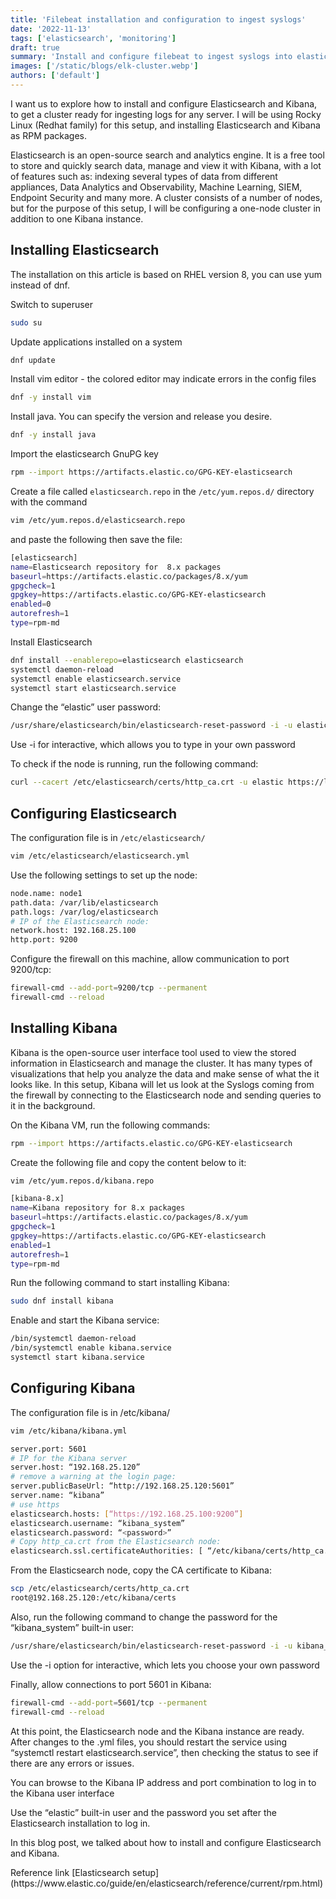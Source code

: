 ```yaml
---
title: 'Filebeat installation and configuration to ingest syslogs'
date: '2022-11-13'
tags: ['elasticsearch', 'monitoring']
draft: true
summary: 'Install and configure filebeat to ingest syslogs into elasticsearch'
images: ['/static/blogs/elk-cluster.webp']
authors: ['default']
---
```


I want us to explore how to install and configure Elasticsearch and Kibana, to get a cluster ready for ingesting logs for any server.
I will be using Rocky Linux (Redhat family) for this setup, and installing Elasticsearch and Kibana as RPM packages.

Elasticsearch is an open-source search and analytics engine. It is a free tool to store and quickly search data, manage and view it with Kibana, with a lot of features such as: indexing several types of data from different appliances, Data Analytics and Observability, Machine Learning, SIEM, Endpoint Security and many more.
A cluster consists of a number of nodes, but for the purpose of this setup, I will be configuring a one-node cluster in addition to one Kibana instance.

## Installing Elasticsearch

The installation on this article is based on RHEL version 8, you can use yum instead of dnf.

Switch to superuser

```bash
sudo su
```

Update applications installed on a system

```bash
dnf update
```

Install vim editor - the colored editor may indicate errors in the config files

```bash
dnf -y install vim
```

Install java. You can specify the version and release you desire.

```bash
dnf -y install java
```

Import the elasticsearch GnuPG key

```bash
rpm --import https://artifacts.elastic.co/GPG-KEY-elasticsearch
```

Create a file called `elasticsearch.repo` in the `/etc/yum.repos.d/` directory with the command

```bash
vim /etc/yum.repos.d/elasticsearch.repo
```

and paste the following then save the file:

```bash
[elasticsearch]
name=Elasticsearch repository for  8.x packages
baseurl=https://artifacts.elastic.co/packages/8.x/yum
gpgcheck=1
gpgkey=https://artifacts.elastic.co/GPG-KEY-elasticsearch
enabled=0
autorefresh=1
type=rpm-md
```

Install Elasticsearch

```bash
dnf install --enablerepo=elasticsearch elasticsearch
systemctl daemon-reload
systemctl enable elasticsearch.service
systemctl start elasticsearch.service
```

Change the “elastic” user password:

```bash
/usr/share/elasticsearch/bin/elasticsearch-reset-password -i -u elastic
```

Use -i for interactive, which allows you to type in your own password

To check if the node is running, run the following command:

```bash
curl --cacert /etc/elasticsearch/certs/http_ca.crt -u elastic https://localhost:9200
```

## Configuring Elasticsearch

The configuration file is in `/etc/elasticsearch/`

```bash
vim /etc/elasticsearch/elasticsearch.yml
```

Use the following settings to set up the node:

```bash
node.name: node1
path.data: /var/lib/elasticsearch
path.logs: /var/log/elasticsearch
# IP of the Elasticsearch node:
network.host: 192.168.25.100
http.port: 9200
```

Configure the firewall on this machine, allow communication to port 9200/tcp:

```bash
firewall-cmd --add-port=9200/tcp --permanent
firewall-cmd --reload
```

## Installing Kibana

Kibana is the open-source user interface tool used to view the stored information in Elasticsearch and manage the cluster.
It has many types of visualizations that help you analyze the data and make sense of what the it looks like.
In this setup, Kibana will let us look at the Syslogs coming from the firewall by connecting to the Elasticsearch node and sending queries to it in the background.

On the Kibana VM, run the following commands:

```bash
rpm --import https://artifacts.elastic.co/GPG-KEY-elasticsearch
```

Create the following file and copy the content below to it:

```bash
vim /etc/yum.repos.d/kibana.repo
```

```bash
[kibana-8.x]
name=Kibana repository for 8.x packages
baseurl=https://artifacts.elastic.co/packages/8.x/yum
gpgcheck=1
gpgkey=https://artifacts.elastic.co/GPG-KEY-elasticsearch
enabled=1
autorefresh=1
type=rpm-md
```

Run the following command to start installing Kibana:

```bash
sudo dnf install kibana
```

Enable and start the Kibana service:

```bash
/bin/systemctl daemon-reload
/bin/systemctl enable kibana.service
systemctl start kibana.service
```

## Configuring Kibana

The configuration file is in /etc/kibana/

```bash
vim /etc/kibana/kibana.yml
```

```bash
server.port: 5601
# IP for the Kibana server
server.host: “192.168.25.120”
# remove a warning at the login page:
server.publicBaseUrl: “http://192.168.25.120:5601”
server.name: “kibana”
# use https
elasticsearch.hosts: [“https://192.168.25.100:9200”]
elasticsearch.username: “kibana_system”
elasticsearch.password: “<password>”
# Copy http_ca.crt from the Elasticsearch node:
elasticsearch.ssl.certificateAuthorities: [ “/etc/kibana/certs/http_ca.crt” ]
```

From the Elasticsearch node, copy the CA certificate to Kibana:

```bash
scp /etc/elasticsearch/certs/http_ca.crt
root@192.168.25.120:/etc/kibana/certs
```

Also, run the following command to change the password for the “kibana_system” built-in user:

```bash
/usr/share/elasticsearch/bin/elasticsearch-reset-password -i -u kibana_system
```

Use the -i option for interactive, which lets you choose your own password

Finally, allow connections to port 5601 in Kibana:

```bash
firewall-cmd --add-port=5601/tcp --permanent
firewall-cmd --reload
```

At this point, the Elasticsearch node and the Kibana instance are ready. After changes to the .yml files, you should restart the service using “systemctl restart elasticsearch.service”, then checking the status to see if there are any errors or issues.

You can browse to the Kibana IP address and port combination to log in to the Kibana user interface

Use the “elastic” built-in user and the password you set after the Elasticsearch installation to log in.

In this blog post, we talked about how to install and configure Elasticsearch and Kibana.

<callout-info>
	Reference link [Elasticsearch
	setup](https://www.elastic.co/guide/en/elasticsearch/reference/current/rpm.html)
</callout-info>
